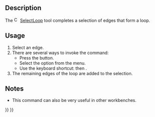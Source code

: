 <languages/>
<translate>

<!--T:6-->
{{Docnav
|[[CAM_SimulatorGL|SimulatorGL]]
|[[CAM_OpActiveToggle|OpActiveToggle]]
|[[CAM_Workbench|CAM]]
|IconL=CAM_SimulatorGL.svg
|IconR=CAM_OpActiveToggle.svg
|IconC=Workbench_CAM.svg
}}

<!--T:1-->
{{GuiCommand
|Name=CAM SelectLoop
|MenuLocation=CAM → Finish Selecting Loop
|Workbenches=[[CAM_Workbench|CAM]]
|Shortcut={{KEY|P}} {{KEY|L}}
|SeeAlso=
}}

==Description== <!--T:13-->

<!--T:2-->
The [[Image:CAM_SelectLoop.svg|16px]] [[CAM_SelectLoop|SelectLoop]] tool completes a selection of edges that form a loop.

==Usage== <!--T:3-->

<!--T:4-->
# Select an edge.
# There are several ways to invoke the command:
#* Press the {{Button|[[Image:CAM_SelectLoop.svg|16px]] [[CAM_SelectLoop|CAM SelectLoop]]}} button.
#* Select the {{MenuCommand|CAM → [[Image:CAM_SelectLoop.svg|16px]] Finish Selecting Loop}} option from the menu.
#* Use the keyboard shortcut: {{KEY|P}} then {{KEY|L}}.
# The remaining edges of the loop are added to the selection.

==Notes== <!--T:14-->

<!--T:15-->
* This command can also be very useful in other workbenches.


<!--T:7-->
{{Docnav
|[[CAM_SimulatorGL|SimulatorGL]]
|[[CAM_OpActiveToggle|OpActiveToggle]]
|[[CAM_Workbench|CAM]]
|IconL=CAM_SimulatorGL.svg
|IconR=CAM_OpActiveToggle.svg
|IconC=Workbench_CAM.svg
}}

</translate>
{{CAM_Tools_navi{{#translation:}}}}
{{Userdocnavi{{#translation:}}}}